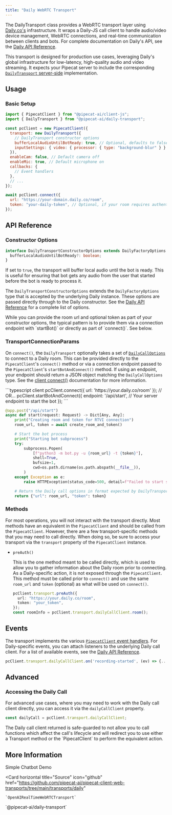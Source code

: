 ```yaml
---
title: "Daily WebRTC Transport"
---
```


The DailyTransport class provides a WebRTC transport layer using [Daily.co's](https://daily.co) infrastructure. It wraps a Daily-JS call client to handle audio/video device management, WebRTC connections, and real-time communication between clients and bots. For complete documentation on Daily's API, see the [Daily API Reference](https://docs.daily.co/reference/daily-js).

This transport is designed for production use cases, leveraging Daily's global infrastructure for low-latency, high-quality audio and video streaming. It expects your Pipecat server to include the corresponding [`DailyTransport` server-side](/server/services/transport/daily) implementation.

## Usage

### Basic Setup

```javascript
import { PipecatClient } from "@pipecat-ai/client-js";
import { DailyTransport } from "@pipecat-ai/daily-transport";

const pcClient = new PipecatClient({
  transport: new DailyTransport({
    // DailyTransport constructor options
    bufferLocalAudioUntilBotReady: true, // Optional, defaults to false
    inputSettings: { video: { processor: { type: "background-blur" } } },
  }),
  enableCam: false, // Default camera off
  enableMic: true, // Default microphone on
  callbacks: {
    // Event handlers
  },
  // ...
});

await pcClient.connect({
  url: "https://your-domain.daily.co/room",
  token: "your-daily-token", // Optional, if your room requires authentication
});
```

## API Reference

### Constructor Options

```typescript
interface DailyTransportConstructorOptions extends DailyFactoryOptions {
  bufferLocalAudioUntilBotReady?: boolean;
}
```

<ParamField path="bufferLocalAudioUntilBotReady" type="boolean" default="false" required="false">

If set to `true`, the transport will buffer local audio until the bot is ready. This is useful for ensuring that bot gets any audio from the user that started before the bot is ready to process it.

</ParamField>

<ParamField path="DailyFactoryOptions">

The `DailyTransportConstructorOptions` extends the `DailyFactoryOptions` type that is accepted by the underlying Daily instance. These options are passed directly through to the Daily constructor. See the [Daily API Reference](https://docs.daily.co/reference/daily-js/daily-call-client/properties) for a complete list of options.

<Note>
  While you can provide the room url and optional token as part of your
  constructor options, the typical pattern is to provide them via a connection
  endpoint with `startBot()` or directly as part of `connect()`. See below.
</Note>

</ParamField>

### TransportConnectionParams

On `connect()`, the `DailyTransport` optionally takes a set of [`DailyCallOptions`](https://docs.daily.co/reference/daily-js/daily-call-client/methods#dailycalloptions) to connect to a Daily room. This can be provided directly to the `PipecatClient`'s `connect()` method or via a connection endpoint passed to the `PipecatClient`'s `startBotAndConnect()` method. If using an endpoint, your endpoint should return a JSON object matching the `DailyCallOptions` type. See the [client connect()](https://docs.pipecat.ai/client/js/api-reference/client-methods#connect) documentation for more information.

<CodeGroup>
```typescript client
pcClient.connect({
  url: 'https://your.daily.co/room'
});
// OR...
pcClient.startBotAndConnect({
  endpoint: '/api/start', // Your server endpoint to start the bot
});
```

```python server
@app.post("/api/start")
async def start(request: Request) -> Dict[Any, Any]:
    print("Creating room and token for RTVI connection")
    room_url, token = await create_room_and_token()

    # Start the bot process
    print("Starting bot subprocess")
    try:
        subprocess.Popen(
            [f"python3 -m bot.py -u {room_url} -t {token}"],
            shell=True,
            bufsize=1,
            cwd=os.path.dirname(os.path.abspath(__file__)),
        )
    except Exception as e:
        raise HTTPException(status_code=500, detail=f"Failed to start subprocess: {e}")

    # Return the Daily call options in format expected by DailyTransport/Daily Call Object
    return {"url": room_url, "token": token}
```

</CodeGroup>

### Methods

For most operations, you will not interact with the transport directly. Most methods have an equivalent in the `PipecatClient` and should be called from the `PipecatClient`. However, there are a few transport-specific methods that you may need to call directly. When doing so, be sure to access your transport via the `transport` property of the `PipecatClient` instance.

- `preAuth()`

  This is the one method meant to be called directly, which is used to allow you to gather information about the Daily room prior to connecting. As a Daily-specific action, it is not exposed through the `PipecatClient`. This method must be called prior to `connect()` and use the same `room_url` and `token` (optional) as what will be used on `connect()`.

  ```typescript
  pcClient.transport.preAuth({
    url: "https://your.daily.co/room",
    token: "your_token",
  });
  const roomInfo = pcClient.transport.dailyCallClient.room();
  ```

## Events

The transport implements the various [`PipecatClient` event handlers](https://docs.pipecat.ai/client/js/api-reference/callbacks). For Daily-specific events, you can attach listeners to the underlying Daily call client. For a list of available events, see the [Daily API Reference](https://docs.daily.co/reference/daily-js/events).

```typescript
pcClient.transport.dailyCallClient.on('recording-started', (ev) => {...});
```

## Advanced

### Accessing the Daily Call

For advanced use cases, where you may need to work with the Daily call client directly, you can access it via the `dailyCallClient` property.

```javascript
const dailyCall = pcClient.transport.dailyCallClient;
```

<Note>
  The Daily call client returned is safe-guarded to not allow you to call
  functions which affect the call's lifecycle and will redirect you to use
  either a Transport method or the `PipecatClient` to perform the equivalent
  action.
</Note>

## More Information

<CardGroup cols={2}>
  <Card
    horizontal
    title="Demo"
    icon="play"
    href="https://github.com/pipecat-ai/pipecat-examples/tree/main/simple-chatbot"
  >
    Simple Chatbot Demo
  </Card>

  <Card
    horizontal
    title="Source"
    icon="github"
    href="https://github.com/pipecat-ai/pipecat-client-web-transports/tree/main/transports/daily"
  >
    `OpenAIRealTimeWebRTCTransport`
  </Card>
</CardGroup>
<Card
  horizontal
  title="Package"
  icon="browser"
  href="https://www.npmjs.com/package/@pipecat-ai/daily-transport"
>
  `@pipecat-ai/daily-transport`
</Card>

